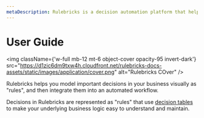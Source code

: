 ```yaml
---
metaDescription: Rulebricks is a decision automation platform that helps you model important decisions in your business visually as "rules", and then integrate them into an automated workflow. Learn how to get started with Rulebricks here.
---
```


# User Guide

<img
  className={'w-full mb-12 mt-6 object-cover opacity-95 invert-dark'}
  src="https://d1zic6dm9txw4h.cloudfront.net/rulebricks-docs-assets/static/images/application/cover.png"
  alt="Rulebricks COver"
/>

Rulebricks helps you model important decisions in your business visually as "rules", and then integrate them into an automated workflow.

Decisions in Rulebricks are represented as "rules" that use [decision tables](https://en.wikipedia.org/wiki/Decision_table) to make your underlying business logic easy to understand and maintain.


<Cards className="pt-6">
  <Card
    title="What is a rule?"
    href="/getting-started/what-is-a-rule"
    arrow="1"
  ></Card>
  <Card
    title="Requests & Responses"
    href="/getting-started/requests-and-responses"
    arrow="1"
  ></Card>
  <Card
    title="Start building your rule"
    href="/getting-started/start-building"
    arrow="1"
  ></Card>
  <Card
    title="Integration guide"
    href="/getting-started/integration"
    arrow="1"
  ></Card>
  <Card
    title="Private deployments"
    href="/private-deployment/getting-access"
    arrow="1"
  ></Card>
</Cards>
